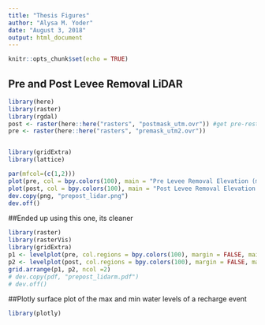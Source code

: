 ```yaml
---
title: "Thesis Figures"
author: "Alysa M. Yoder"
date: "August 3, 2018"
output: html_document
---
```


```r
knitr::opts_chunk$set(echo = TRUE)
```

## Pre and Post Levee Removal LiDAR
```r
library(here)
library(raster)
library(rgdal)
post <- raster(here::here("rasters", "postmask_utm.ovr")) #get pre-restoration data
pre <- raster(here::here("rasters", "premask_utm2.ovr"))


library(gridExtra)
library(lattice)

par(mfcol=(c(1,2)))
plot(pre, col = bpy.colors(100), main = "Pre Levee Removal Elevation (m)", axes = FALSE)
plot(post, col = bpy.colors(100), main = "Post Levee Removal Elevation (m)", axes=FALSE)
dev.copy(png, "prepost_lidar.png")
dev.off()
```


##Ended up using this one, its cleaner 
```r
library(raster)
library(rasterVis)
library(gridExtra)
p1 <- levelplot(pre, col.regions = bpy.colors(100), margin = FALSE, main = "Elevation (m) Pre Levee Removal")
p2 <- levelplot(post, col.regions = bpy.colors(100), margin = FALSE, main = "Elevation (m) Post Levee Removal")
grid.arrange(p1, p2, ncol =2)
# dev.copy(pdf, "prepost_lidarm.pdf")
# dev.off()
```

##Plotly surface plot of the max and min water levels of a recharge event
```r
library(plotly)


```